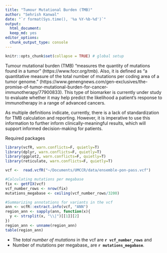 ```yaml
---
title: "Tumour Mutational Burden (TMB)"
author: "Sehrish Kanwal"
date: "`r format(Sys.time(), '%a %Y-%b-%d')`"
output:
  html_document:
  keep_md: yes
editor_options:
  chunk_output_type: console
---
```


```r
knitr::opts_chunk$set(collapse = TRUE) # global setup
```

Tumour mutational burden (TMB) "measures the quantity of mutations found in a tumor" (https://www.focr.org/tmb). Also, it is defined as "a quantitative measure of the total number of mutations per coding area of a tumor genome." (https://www.genengnews.com/gen-exclusives/the-promise-of-tumor-mutational-burden-for-cancer-immunotherapy/77900833).
This type of biomarker is currently under study to evaluate whether it may help predict the likelihood a patient's response to immunotherapy in a range of advanced cancers.

As multiple definitions indicate, currently, there is a lack of standardization for TMB calculation and reporting. However, it is imperative to use this information to further inform clinically-meaningful results, which will support informed decision-making for patients. 

Required packages

```r
library(vcfR, warn.conflicts=F, quietly=T)
library(dplyr, warn.conflicts=F, quietly=T)
library(ggplot2, warn.conflicts=F, quietly=T)
library(reticulate, warn.conflicts=F, quietly=T)
```

```r
vcf <-  read.vcfR("~/Documents/UMCCR/data/ensemble-pon-pass.vcf") 

#Calculating mutations per megabase
fix <- getFIX(vcf)
vcf_number_rows <- nrow(fix)
mutations_megabase <- ceiling(vcf_number_rows/3200)

#Summarizing annotations for variants in the vcf
ann <- vcfR::extract.info(vcf, "ANN")
region_ann <- sapply(ann, function(x){
  y <- strsplit(x, "\\|")[[1]][2]
})
region_ann <- unname(region_ann)
table(region_ann)

```

* The _total number of mutations_ in the vcf are **`r vcf_number_rows`** and 
* Number of mutations per megabase_ are **`r mutations_megabase`**.







